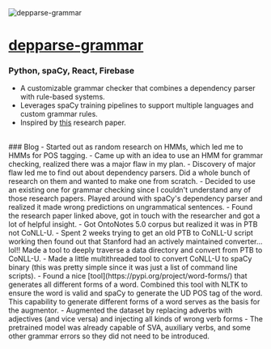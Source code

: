 
<div className="flex flex-col items-center justify-center mb-8">
    <Image
        src="./carbon_pyesl.png"
        alt="depparse-grammar"
        width={300}
        height={225}
        className="w-64 h-auto mb-4 md:w-96 md:h-auto"
    />
</div>

# [depparse-grammar](https://github.com/skarokin/depparse-grammar)
### Python, spaCy, React, Firebase
- A customizable grammar checker that combines a dependency parser with rule-based systems.
- Leverages spaCy training pipelines to support multiple languages and custom grammar rules.
- Inspired by [this](https://mmozgovoy.dev/papers/mozgovoy11b.pdf) research paper.
<br/>
### Blog
- Started out as random research on HMMs, which led me to HMMs for POS tagging.
- Came up with an idea to use an HMM for grammar checking, realized there was a major flaw in my plan.
- Discovery of major flaw led me to find out about dependency parsers. Did a whole bunch of research on them and wanted to make one from scratch.
- Decided to use an existing one for grammar checking since I couldn't understand any of those research papers. Played around with spaCy's 
dependency parser and realized it made wrong predictions on ungrammatical sentences.
- Found the research paper linked above, got in touch with the researcher and got a lot of helpful insight.
- Got OntoNotes 5.0 corpus but realized it was in PTB not CoNLL-U.
- Spent 2 weeks trying to get an old PTB to CoNLL-U script working then found out that Stanford had an actively maintained converter... lol!! Made a tool to deeply traverse a data directory and convert from PTB to CoNLL-U.
- Made a little multithreaded tool to convert CoNLL-U to spaCy binary (this was pretty simple since it was just a list of command line scripts).
- Found a nice [tool](https://pypi.org/project/word-forms/) that generates all different forms of a word. Combined this tool with NLTK to ensure the word is valid and 
spaCy to generate the UD POS tag of the word. This capability to generate different forms of a word serves as the basis for the augmentor.
- Augmented the dataset by replacing adverbs with adjectives (and vice versa) and injecting all kinds of wrong verb forms
    - The pretrained model was already capable of SVA, auxiliary verbs, and some other grammar errors so they did not need to be introduced.